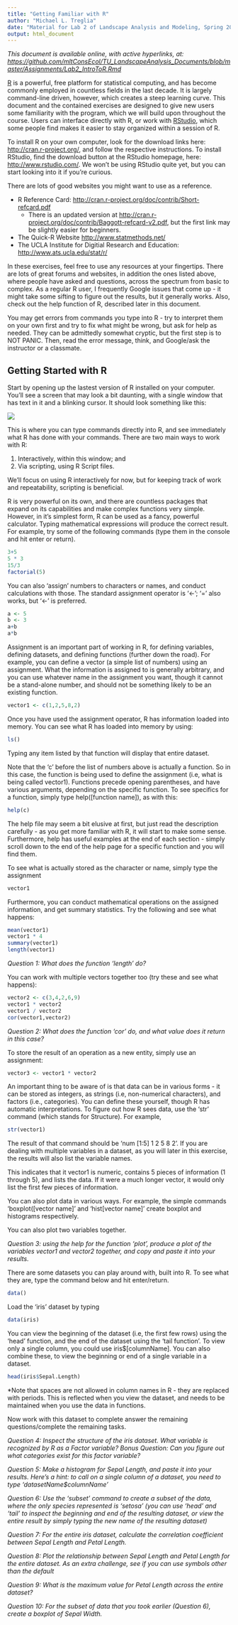 ```yaml
---
title: "Getting Familiar with R"
author: "Michael L. Treglia"
date: "Material for Lab 2 of Landscape Analysis and Modeling, Spring 2016"
output: html_document
---
```


*This document is available online, with active hyperlinks, at: [https://github.com/mltConsEcol/TU_LandscapeAnalysis_Documents/blob/master/Assignments/Lab2_IntroToR.Rmd](https://github.com/mltConsEcol/TU_LandscapeAnalysis_Documents/blob/master/Assignments/Lab2_IntroToR.Rmd)*

[R](http://www.r-project.org/) is a powerful, free platform for statistical computing, and has become commonly employed in countless fields in the last decade. It is largely command-line driven, however, which creates a steep learning curve. This document and the contained exercises are designed to give new users some familiarity with the program, which we will build upon throughout the course. Users can interface directly with R, or work with [RStudio](http://www.rstudio.com/), which some people find makes it easier to stay organized within a session of R.

To install R on your own computer, look for the download links here: [http://cran.r-project.org/](http://cran.r-project.org/), and follow the respective instructions. To install RStudio, find the download button at the RStudio homepage, here: [http://www.rstudio.com/](http://www.rstudio.com/). We won't be using RStudio quite yet, but you can start looking into it if you're curious.

There are lots of good websites you might want to use as a reference.

* R Reference Card: [http://cran.r-project.org/doc/contrib/Short-refcard.pdf](http://cran.r-project.org/doc/contrib/Short-refcard.pdf)
    * There is an updated version at [http://cran.r-project.org/doc/contrib/Baggott-refcard-v2.pdf](http://cran.r-project.org/doc/contrib/Baggott-refcard-v2.pdf), but the first link may be slightly easier for beginners.
* The Quick-R Website [http://www.statmethods.net/](http://www.statmethods.net/)
* The UCLA Institute for Digitial Research and Education: [http://www.ats.ucla.edu/stat/r/](http://www.ats.ucla.edu/stat/r/)

In these exercises, feel free to use any resources at your fingertips. There are lots of great forums and websites, in addition the ones listed above, where people have asked and questions, across the spectrum from basic to complex. As a regular R user, I frequently Google issues that come up - it might take some sifting to figure out the results, but it generally works. Also, check out the help function of R, described later in this document.  

You may get errors from commands you type into R - try to interpret them on your own first and try to fix what might be wrong, but ask for help as needed. They can be admittedly somewhat cryptic, but the first step is to NOT PANIC. Then, read the error message, think, and Google/ask the instructor or a classmate.

## Getting Started with R

Start by opening up the lastest version of R installed on your computer. You'll see a screen that may look a bit daunting, with a single window that has text in it and a blinking cursor. It should look something like this: 


![](../Assignment_Images/RConsole.PNG)\



This is where you can type commands directly into R, and see immediately what R has done with your commands. There are two main ways to work with R:

1) Interactively, within this window; and 
2) Via scripting, using R Script files.

We'll focus on using R interactively for now, but for keeping track of work and repeatability, scripting is beneficial.

R is very powerful on its own, and there are countless packages that expand on its capabilities and make complex functions very simple. However, in it's simplest form, R can be used as a fancy, powerful calculator. Typing mathematical expressions will produce the correct result. For example, try some of the following commands (type them in the console and hit enter or return).


```r
3+5
5 * 3
15/3
factorial(5)
```

You can also 'assign' numbers to characters or names, and conduct calculations with those. The standard assignment operator is '<-'; '=' also works, but '<-' is preferred.

```r
a <- 5
b <- 3
a+b
a*b
```

Assignment is an important part of working in R, for defining variables, defining datasets, and defining functions (further down the road). For example, you can define a vector (a simple list of numbers) using an assignment. What the information is assigned to is generally arbitrary, and you can use whatever name in the assignment you want, though it cannot be a stand-alone number, and should not be something likely to be an existing function.

```r
vector1 <- c(1,2,5,8,2)
```

Once you have used the assignment operator, R has information loaded into memory. You can see what R has loaded into memory by using:

```r
ls()
```

Typing any item listed by that function will display that entire dataset.

Note that the 'c' before the list of numbers above is actually a function. So in this case, the function is being used to define the assignment (i.e, what is being called vector1). Functions precede opening parentheses, and have various arguments, depending on the specific function. To see specifics for a function, simply type help([function name]), as with this:

```r
help(c)
```

The help file may seem a bit elusive at first, but just read the description carefully - as you get more familiar with R, it will start to make some sense. Furthermore, help has useful examples at the end of each section - simply scroll down to the end of the help page for a specific function and you will find them.


To see what is actually stored as the character or name, simply type the assignment

```r
vector1
```

Furthermore, you can conduct mathematical operations on the assigned information, and get summary statistics. Try the following and see what happens:

```r
mean(vector1)
vector1 * 4
summary(vector1)
length(vector1)
```

*Question 1: What does the function 'length' do?*

You can work with multiple vectors together too  (try these and see what happens):

```r
vector2 <- c(3,4,2,6,9)
vector1 * vector2
vector1 / vector2
cor(vector1,vector2)
```

*Question 2: What does the function 'cor' do, and what value does it return in this case?*

To store the result of an operation as a new entity, simply use an assignment:

```r
vector3 <- vector1 * vector2
```
An important thing to be aware of is that data can be in various forms - it can be stored as integers, as strings (i.e, non-numerical characters), and factors (i.e., categories). You can define these yourself, though R has automatic interpretations. To figure out how R sees data, use the 'str' command (which stands for Structure). For example,

```r
str(vector1)
```

The result of that command should be 'num [1:5] 1 2 5 8 2'. If you are dealing with multiple variables in a dataset, as you will later in this exercise, the results will also list the variable names.

This indicates that it vector1 is numeric, contains 5 pieces of information (1 through 5), and lists the data. If it were a much longer vector, it would only list the first few pieces of information.

You can also plot data in various ways. For example, the simple commands 'boxplot([vector name]' and 'hist[vector name]' create boxplot and histograms respectively. 

You can also plot two variables together.

*Question 3: using the help for the function 'plot', produce a plot of the variables vector1 and vector2 together, and copy and paste it into your results.*

There are some datasets you can play around with, built into R. To see what they are, type the command below and hit enter/return.

```r
data()
```

Load the 'iris' dataset by typing

```r
data(iris)
```

You can view the beginning of the dataset (i.e, the first few rows) using the 'head' function, and the end of the dataset using the 'tail function'.  To view only a single column, you could use iris$[columnName]. You can also combine these, to view the beginning or end of a single variable in a dataset.

```r
head(iris$Sepal.Length)
```

*Note that spaces are not allowed in column names in R - they are replaced with periods. This is reflected when you view the dataset, and needs to be maintained when you use the data in functions.

Now work with this dataset to complete answer the remaining questions/complete the remaining tasks.

*Question 4: Inspect the structure of the iris dataset. What variable is recognized by R as a Factor variable?*
*Bonus Question: Can you figure out what categories exist for this factor variable?*

*Question 5: Make a histogram for Sepal Length, and paste it into your results. Here's a hint: to call on a single column of a dataset, you need to type 'datasetName$columnName'*

*Question 6: Use the 'subset' command to create a subset of the data, where the only species represented is 'setosa' (you can use 'head' and 'tail' to inspect the beginning and end of the resulting dataset, or view the entire result by simply typing the new name of the resulting dataset)*

*Question 7: For the entire iris dataset, calculate the correlation coefficient between Sepal Length and Petal Length.*

*Question 8: Plot the relationship between Sepal Length and Petal Length for the entire dataset. As an extra challenge, see if you can use symbols other than the default*

*Question 9: What is the maximum value for Petal Length across the entire dataset?*

*Question 10: For the subset of data that you took earlier (Question 6), create a boxplot of Sepal Width.*

